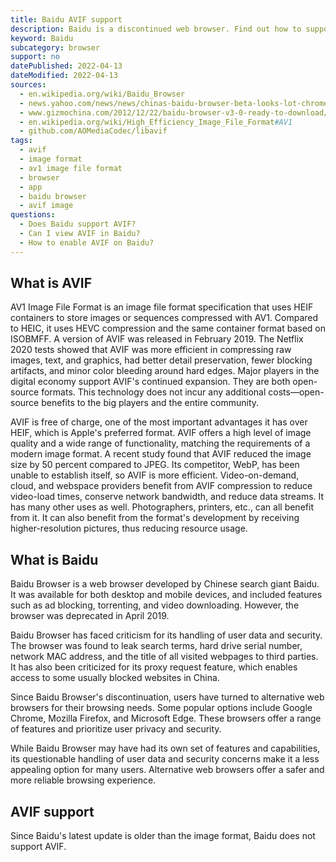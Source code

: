 ```yaml
---
title: Baidu AVIF support
description: Baidu is a discontinued web browser. Find out how to support and view AVIF images.
keyword: Baidu
subcategory: browser
support: no
datePublished: 2022-04-13
dateModified: 2022-04-13
sources:
  - en.wikipedia.org/wiki/Baidu_Browser
  - news.yahoo.com/news/news/chinas-baidu-browser-beta-looks-lot-chrome-164807521.html
  - www.gizmochina.com/2012/12/22/baidu-browser-v3-0-ready-to-download/
  - en.wikipedia.org/wiki/High_Efficiency_Image_File_Format#AV1
  - github.com/AOMediaCodec/libavif
tags:
  - avif
  - image format
  - av1 image file format
  - browser
  - app
  - baidu browser
  - avif image
questions:
  - Does Baidu support AVIF?
  - Can I view AVIF in Baidu?
  - How to enable AVIF on Baidu?
---
```


## What is AVIF

AV1 Image File Format is an image file format specification that uses HEIF containers to store images or sequences compressed with AV1. Compared to HEIC, it uses HEVC compression and the same container format based on ISOBMFF. A version of AVIF was released in February 2019. The Netflix 2020 tests showed that AVIF was more efficient in compressing raw images, text, and graphics, had better detail preservation, fewer blocking artifacts, and minor color bleeding around hard edges. Major players in the digital economy support AVIF's continued expansion. They are both open-source formats. This technology does not incur any additional costs—open-source benefits to the big players and the entire community.

AVIF is free of charge, one of the most important advantages it has over HEIF, which is Apple's preferred format. AVIF offers a high level of image quality and a wide range of functionality, matching the requirements of a modern image format. A recent study found that AVIF reduced the image size by 50 percent compared to JPEG. Its competitor, WebP, has been unable to establish itself, so AVIF is more efficient. Video-on-demand, cloud, and webspace providers benefit from AVIF compression to reduce video-load times, conserve network bandwidth, and reduce data streams. It has many other uses as well. Photographers, printers, etc., can all benefit from it. It can also benefit from the format's development by receiving higher-resolution pictures, thus reducing resource usage.

## What is Baidu

Baidu Browser is a web browser developed by Chinese search giant Baidu. It was available for both desktop and mobile devices, and included features such as ad blocking, torrenting, and video downloading. However, the browser was deprecated in April 2019.

Baidu Browser has faced criticism for its handling of user data and security. The browser was found to leak search terms, hard drive serial number, network MAC address, and the title of all visited webpages to third parties. It has also been criticized for its proxy request feature, which enables access to some usually blocked websites in China.

Since Baidu Browser's discontinuation, users have turned to alternative web browsers for their browsing needs. Some popular options include Google Chrome, Mozilla Firefox, and Microsoft Edge. These browsers offer a range of features and prioritize user privacy and security.

While Baidu Browser may have had its own set of features and capabilities, its questionable handling of user data and security concerns make it a less appealing option for many users. Alternative web browsers offer a safer and more reliable browsing experience.

## AVIF support

Since Baidu's latest update is older than the image format, Baidu does not support AVIF.
